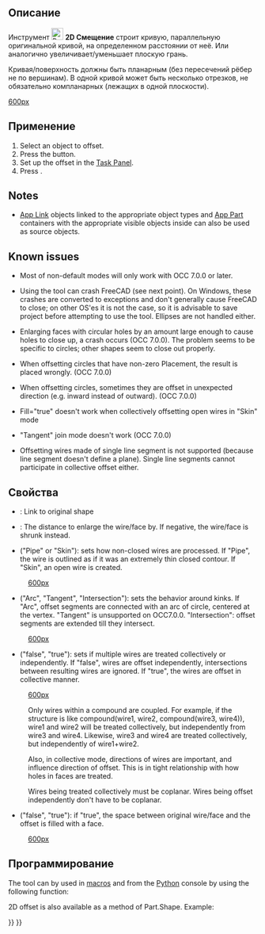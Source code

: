 <languages/>

{{Docnav/ru
|[[Part_Offset/ru|Смещение 3D]]
|[[Part_Thickness/ru|Толщина]]
|[[Part_Workbench/ru|Деталь]]
|IconL=Part_Offset.svg
|IconR=Part_Thickness.svg
|IconC=Workbench_Part.svg
}}

{{GuiCommand/ru
|Name=Part Offset2D
|Name/ru=2D Смещение
|MenuLocation=Деталь → 2D смещение
|Workbenches=[[Part_Workbench/ru|Деталь]]
|Version=0.17
|SeeAlso=[[Part_Offset/ru|Смещение 3D]], [[Part_Thickness/ru|Толщина]], [[Draft_Offset/ru|Смещение Draft]]
}}

<span id="Description"></span>
== Описание ==

Инструмент [[Image:Part_Offset2D.svg|24px]] '''2D Смещение''' строит кривую, параллельную оригинальной кривой, на определенном расстоянии от неё. Или аналогично увеличивает/уменьшает плоскую грань.

Кривая/поверхность должны быть планарным (без пересечений рёбер не по вершинам). В одной кривой может быть несколько отрезков, не обязательно компланарных (лежащих в одной плоскости). 

[[image:Part Offset2D Demo.png|600px]]

<span id="Usage"></span>
== Применение ==

# Select an object to offset.
# Press the {{Button|[[Image:Part_Offset2D.svg|16px]] [[Part_Offset2D|2D Offset]]}} button.
# Set up the offset in the [[Task_panel|Task Panel]].
# Press {{Button|OK}}.

==Notes==

* [[App_Link|App Link]] objects linked to the appropriate object types and [[App_Part|App Part]] containers with the appropriate visible objects inside can also be used as source objects. {{Version|0.20}}

==Known issues==

* Most of non-default modes will only work with OCC 7.0.0 or later.

* Using the tool can crash FreeCAD (see next point). On Windows, these crashes are converted to exceptions and don't generally cause FreeCAD to close; on other OS'es it is not the case, so it is advisable to save project before attempting to use the tool. Ellipses are not handled either. 

* Enlarging faces with circular holes by an amount large enough to cause holes to close up, a crash occurs (OCC 7.0.0). The problem seems to be specific to circles; other shapes seem to close out properly. 

* When offsetting circles that have non-zero Placement, the result is placed wrongly. (OCC 7.0.0)

* When offsetting circles, sometimes they are offset in unexpected direction (e.g. inward instead of outward). (OCC 7.0.0)

* Fill="true" doesn't work when collectively offsetting open wires in "Skin" mode

* "Tangent" join mode doesn't work (OCC 7.0.0)

* Offsetting wires made of single line segment is not supported (because line segment doesn't define a plane). Single line segments cannot participate in collective offset either.

<span id="Properties"></span>
==Свойства==

* {{PropertyData|Source}}: Link to original shape

* {{PropertyData|Value}}: The distance to enlarge the wire/face by. If negative, the wire/face is shrunk instead.

* {{PropertyData|Mode}} ("Pipe" or "Skin"): sets how non-closed wires are processed. If "Pipe", the wire is outlined as if it was an extremely thin closed contour. If "Skin", an open wire is created.

:[[image:Part Offset2D Mode.png|600px]]

* {{PropertyData|Join}} ("Arc", "Tangent", "Intersection"): sets the behavior around kinks. If "Arc", offset segments are connected with an arc of circle, centered at the vertex. "Tangent" is unsupported on OCC7.0.0. "Intersection": offset segments are extended till they intersect.

:[[image:Part Offset2D Join.png|600px]]

* {{PropertyData|Intersection}} ("false", "true"): sets if multiple wires are treated collectively or independently. If "false", wires are offset independently, intersections between resulting wires are ignored. If "true", the wires are offset in collective manner. 

:[[image:Part Offset2D Intersection.png|600px]]

:Only wires within a compound are coupled. For example, if the structure is like compound(wire1, wire2, compound(wire3, wire4)), wire1 and wire2 will be treated collectively, but independently from wire3 and wire4. Likewise, wire3 and wire4 are treated collectively, but independently of wire1+wire2. 

:Also, in collective mode, directions of wires are important, and influence direction of offset. This is in tight relationship with how holes in faces are treated.

:Wires being treated collectively must be coplanar. Wires being offset independently don't have to be coplanar.

* {{PropertyData|Fill}} ("false", "true"): if "true", the space between original wire/face and the offset is filled with a face.

:[[image:Part Offset2D Fill.png|600px]]

<span id="Scripting"></span>
==Программирование==

The tool can by used in [[Macros|macros]] and from the [[Python|Python]] console by using the following function:
{{code|code=
f = App.ActiveDocument.addObject("Part::Offset2D", "Offset2D")
f.Source =  #some object
f.Value = 10.0
}}

2D offset is also available as a method of Part.Shape. Example:
{{code|code=
import Part
circle = Part.Circle().toShape()
enlarged_circle = circle.makeOffset2D(10.0)
Part.show(circle)
Part.show(enlarged_circle)
# makeOffset2D(offset, join = 0, fill = False, openResult = false, intersection = false)
# 
# * offset: distance to expand the shape by. 
# 
# * join: method of offsetting non-tangent joints. 0 = arcs, 1 = tangent, 2 =
# intersection
# 
# * fill: if true, the output is a face filling the space covered by offset. If
# false, the output is a wire/face.
# 
# * openResult: True for "Skin" mode; False for Pipe mode. 
# 
# * intersection: collective offset
# 
# Returns: result of offsetting (wire or face or compound of those). Compounding
# structure follows that of source shape.
}}


{{Docnav/ru
|[[Part_Offset/ru|3D cмещение]]
|[[Part_Thickness/ru|Толщина...]]
|[[Part_Workbench/ru|Верстак Part]]
|IconL=Part_Offset.svg
|IconR=Part_Thickness.svg
|IconC=Workbench_Part.svg
}}

{{Part Tools navi{{#translation:}}}}
{{Userdocnavi{{#translation:}}}}
{{clear}}